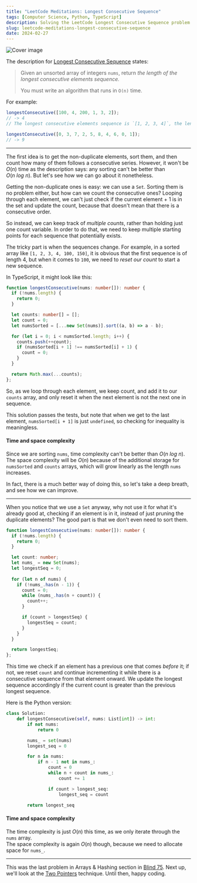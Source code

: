 ```yaml
---
title: "LeetCode Meditations: Longest Consecutive Sequence"
tags: [Computer Science, Python, TypeScript]
description: Solving the LeetCode Longest Consecutive Sequence problem.
slug: leetcode-meditations-longest-consecutive-sequence
date: 2024-02-27
---
```


![Cover image](https://raw.githubusercontent.com/rivea0/leetcode-meditations-assets/main/src/2024-02-27/08-lm.png)

The description for [Longest Consecutive Sequence](https://leetcode.com/problems/longest-consecutive-sequence/) states:

> Given an unsorted array of integers `nums`, return _the length of the longest consecutive elements sequence._
>
> You must write an algorithm that runs in `O(n)` time.

For example:

```ts
longestConsecutive([100, 4, 200, 1, 3, 2]);
// -> 4
// The longest consecutive elements sequence is `[1, 2, 3, 4]`, the length is 4.

longestConsecutive([0, 3, 7, 2, 5, 8, 4, 6, 0, 1]);
// -> 9
```

---

The first idea is to get the non-duplicate elements, sort them, and then count how many of them follows a consecutive series. However, it won't be $O(n)$ time as the description says: any sorting can't be better than $O(n \ log \ n)$. But let's see how we can go about it nonetheless.

Getting the non-duplicate ones is easy: we can use a `Set`.
Sorting them is no problem either, but how can we count the consecutive ones?
Looping through each element, we can't just check if the current element + 1 is in the set and update the count, because that doesn't mean that there is a consecutive order.

So instead, we can keep track of _multiple counts_, rather than holding just one count variable.
In order to do that, we need to keep multiple starting points for each sequence that potentially exists. 

The tricky part is when the sequences change. For example, in a sorted array like `[1, 2, 3, 4, 100, 150]`, it is obvious that the first sequence is of length $4$, but when it comes to `100`, we need to _reset our count_ to start a new sequence.

In TypeScript, it might look like this:

```ts
function longestConsecutive(nums: number[]): number {
  if (!nums.length) { 
    return 0; 
  }

  let counts: number[] = [];
  let count = 0;
  let numsSorted = [...new Set(nums)].sort((a, b) => a - b);

  for (let i = 0; i < numsSorted.length; i++) {
    counts.push(++count);
    if (numsSorted[i + 1] !== numsSorted[i] + 1) {
      count = 0;
    }
  }

  return Math.max(...counts);
};
```

So, as we loop through each element, we keep count, and add it to our `counts` array, and only reset it when the next element is not the next one in sequence.

This solution passes the tests, but note that when we get to the last element, `numsSorted[i + 1]` is just `undefined`, so checking for inequality is meaningless. 

#### Time and space complexity

Since we are sorting `nums`, time complexity can't be better than $O(n \ log \ n)$. The space complexity will be $O(n)$ because of the additional storage for `numsSorted` and `counts` arrays, which will grow linearly as the length `nums` increases.

In fact, there is a much better way of doing this, so let's take a deep breath, and see how we can improve.

---

When you notice that we use a `Set` anyway, why not use it for what it's already good at, checking if an element is in it, instead of just pruning the duplicate elements?
The good part is that we don't even need to sort them.

```ts
function longestConsecutive(nums: number[]): number {
  if (!nums.length) { 
    return 0;
  }

  let count: number;
  let nums_ = new Set(nums);
  let longestSeq = 0;
    
  for (let n of nums) {
    if (!nums_.has(n - 1)) {
      count = 0;
      while (nums_.has(n + count)) {
        count++;
      }

      if (count > longestSeq) {
        longestSeq = count;
      }
    }
  }

  return longestSeq;
};
```

This time we check if an element has a previous one that comes _before_ it; if not, we reset `count` and continue incrementing it while there is a consecutive sequence from that element onward. We update the longest sequence accordingly if the current count is greater than the previous longest sequence.

Here is the Python version:

```python
class Solution:
    def longestConsecutive(self, nums: List[int]) -> int:
        if not nums:
            return 0

        nums_ = set(nums)
        longest_seq = 0

        for n in nums:
            if n - 1 not in nums_:
                count = 0
                while n + count in nums_:
                    count += 1

                if count > longest_seq:
                    longest_seq = count

        return longest_seq

```

#### Time and space complexity

The time complexity is just $O(n)$ this time, as we only iterate through the `nums` array.  
The space complexity is again $O(n)$ though, because we need to allocate space for `nums_`.


---

This was the last problem in Arrays & Hashing section in [Blind 75](https://neetcode.io/practice). Next up, we'll look at the [Two Pointers](https://leetcodethehardway.com/tutorials/basic-topics/two-pointers) technique. Until then, happy coding.
